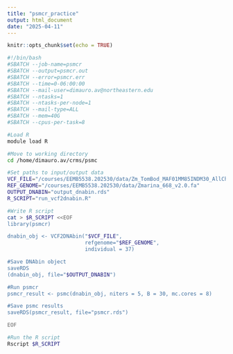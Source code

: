```yaml
---
title: "psmcr_practice"
output: html_document
date: "2025-04-11"
---
```


```r
knitr::opts_chunk$set(echo = TRUE)
```

```bash
#!/bin/bash
#SBATCH --job-name=psmcr
#SBATCH --output=psmcr.out
#SBATCH --error=psmcr.err
#SBATCH --time=0-06:00:00
#SBATCH --mail-user=dimauro.av@northeastern.edu
#SBATCH --ntasks=1
#SBATCH --ntasks-per-node=1
#SBATCH --mail-type=ALL
#SBATCH --mem=40G
#SBATCH --cpus-per-task=8

#Load R
module load R

#Move to working directory 
cd /home/dimauro.av/crms/psmc

#Set paths to input/output data
VCF_FILE="/courses/EEMB5538.202530/data/Zm_TomBod_MAF01MM85INDM30_AllChr.recode.vcf.gz"
REF_GENOME="/courses/EEMB5538.202530/data/Zmarina_668_v2.0.fa"
OUTPUT_DNABIN="output_dnabin.rds"
R_SCRIPT="run_vcf2dnabin.R"

#Write R script
cat > $R_SCRIPT <<EOF
library(psmcr)

dnabin_obj <- VCF2DNAbin("$VCF_FILE",
                         refgenome="$REF_GENOME",
                         individual = 37)

#Save DNAbin object
saveRDS
(dnabin_obj, file="$OUTPUT_DNABIN")

#Run psmcr
psmcr_result <- psmc(dnabin_obj, niters = 5, B = 30, mc.cores = 8)

#Save psmc results 
saveRDS(psmcr_result, file="psmcr.rds")

EOF

#Run the R script
Rscript $R_SCRIPT

```







